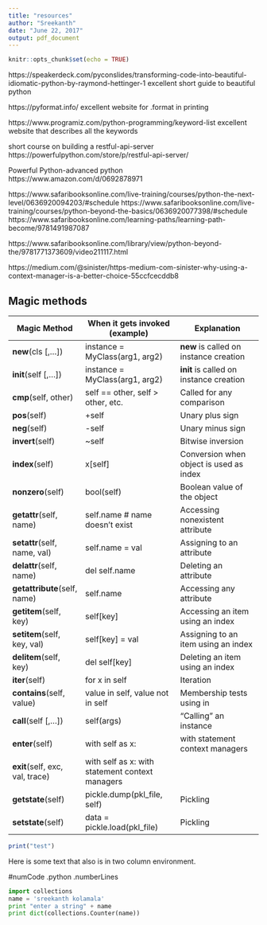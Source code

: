 ```yaml
---
title: "resources"
author: "Sreekanth"
date: "June 22, 2017"
output: pdf_document
---
```


```r
knitr::opts_chunk$set(echo = TRUE)
```
https://speakerdeck.com/pyconslides/transforming-code-into-beautiful-idiomatic-python-by-raymond-hettinger-1
excellent short guide to beautiful python

https://pyformat.info/
excellent website for .format in printing

https://www.programiz.com/python-programming/keyword-list
excellent website that describes all the keywords

short course on building a restful-api-server
https://powerfulpython.com/store/p/restful-api-server/

Powerful Python-advanced python
https://www.amazon.com/d/0692878971

https://www.safaribooksonline.com/live-training/courses/python-the-next-level/0636920094203/#schedule
https://www.safaribooksonline.com/live-training/courses/python-beyond-the-basics/0636920077398/#schedule
https://www.safaribooksonline.com/learning-paths/learning-path-become/9781491987087

https://www.safaribooksonline.com/library/view/python-beyond-the/9781771373609/video211117.html

https://medium.com/@sinister/https-medium-com-sinister-why-using-a-context-manager-is-a-better-choice-55ccfcecddb8





## Magic methods
|     Magic Method  | When it gets invoked (example)      |	Explanation
----------|--------------|------------
__new__(cls [,...]) |instance = MyClass(arg1, arg2) |__new__ is called on instance creation 
|__init__(self [,...]) |instance = MyClass(arg1, arg2) |__init__ is called on instance creation 
|__cmp__(self, other) |self == other, self > other, etc. |Called for any comparison |
__pos__(self) |+self |Unary plus sign |
__neg__(self) |-self |Unary minus sign |
__invert__(self) |~self |Bitwise inversion |
__index__(self) |x[self] |Conversion when object is used as index |
__nonzero__(self) |bool(self) |Boolean value of the object |
__getattr__(self, name) |self.name # name doesn't exist |Accessing nonexistent attribute |
__setattr__(self, name, val) |self.name = val |Assigning to an attribute |
__delattr__(self, name) |del self.name |Deleting an attribute |
__getattribute__(self, name) |self.name |Accessing any attribute |
__getitem__(self, key) |self[key] |Accessing an item using an index |
__setitem__(self, key, val) |self[key] = val |Assigning to an item using an index |
__delitem__(self, key) |del self[key] |Deleting an item using an index |
__iter__(self) |for x in self |Iteration |
__contains__(self, value) |value in self, value not in self |Membership tests using in |
__call__(self [,...]) |self(args) |"Calling" an instance |
__enter__(self) |with self as x: |with statement context managers |
__exit__(self, exc, val, trace) |with self as x: with statement context managers |
__getstate__(self) |pickle.dump(pkl_file, self) |Pickling |
__setstate__(self) |data = pickle.load(pkl_file) |Pickling 





\btwocol
```r
print("test")
```

Here is some text that also is in two column environment.
\etwocol



#numCode .python .numberLines

\fbox{My text!}

\setlength{\parindent}{5ex}

```python
import collections
name = 'sreekanth kolamala'
print "enter a string" + name
print dict(collections.Counter(name))
```
